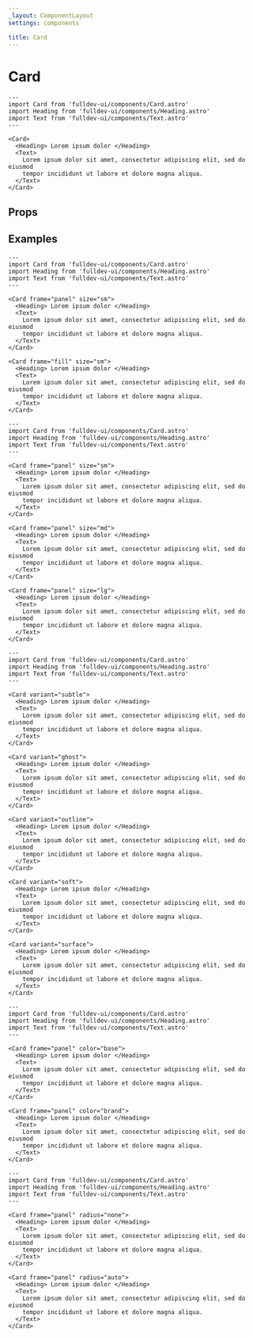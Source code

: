```yaml
---
_layout: ComponentLayout
settings: components

title: Card
---
```


# Card


```astro live
---
import Card from 'fulldev-ui/components/Card.astro'
import Heading from 'fulldev-ui/components/Heading.astro'
import Text from 'fulldev-ui/components/Text.astro'
---

<Card>
  <Heading> Lorem ipsum dolor </Heading>
  <Text>
    Lorem ipsum dolor sit amet, consectetur adipiscing elit, sed do eiusmod
    tempor incididunt ut labore et dolore magna aliqua.
  </Text>
</Card>
```

## Props

<PropsTable />

## Examples

```astro live
---
import Card from 'fulldev-ui/components/Card.astro'
import Heading from 'fulldev-ui/components/Heading.astro'
import Text from 'fulldev-ui/components/Text.astro'
---

<Card frame="panel" size="sm">
  <Heading> Lorem ipsum dolor </Heading>
  <Text>
    Lorem ipsum dolor sit amet, consectetur adipiscing elit, sed do eiusmod
    tempor incididunt ut labore et dolore magna aliqua.
  </Text>
</Card>

<Card frame="fill" size="sm">
  <Heading> Lorem ipsum dolor </Heading>
  <Text>
    Lorem ipsum dolor sit amet, consectetur adipiscing elit, sed do eiusmod
    tempor incididunt ut labore et dolore magna aliqua.
  </Text>
</Card>
```

```astro live
---
import Card from 'fulldev-ui/components/Card.astro'
import Heading from 'fulldev-ui/components/Heading.astro'
import Text from 'fulldev-ui/components/Text.astro'
---

<Card frame="panel" size="sm">
  <Heading> Lorem ipsum dolor </Heading>
  <Text>
    Lorem ipsum dolor sit amet, consectetur adipiscing elit, sed do eiusmod
    tempor incididunt ut labore et dolore magna aliqua.
  </Text>
</Card>

<Card frame="panel" size="md">
  <Heading> Lorem ipsum dolor </Heading>
  <Text>
    Lorem ipsum dolor sit amet, consectetur adipiscing elit, sed do eiusmod
    tempor incididunt ut labore et dolore magna aliqua.
  </Text>
</Card>

<Card frame="panel" size="lg">
  <Heading> Lorem ipsum dolor </Heading>
  <Text>
    Lorem ipsum dolor sit amet, consectetur adipiscing elit, sed do eiusmod
    tempor incididunt ut labore et dolore magna aliqua.
  </Text>
</Card>
```

```astro live
---
import Card from 'fulldev-ui/components/Card.astro'
import Heading from 'fulldev-ui/components/Heading.astro'
import Text from 'fulldev-ui/components/Text.astro'
---

<Card variant="subtle">
  <Heading> Lorem ipsum dolor </Heading>
  <Text>
    Lorem ipsum dolor sit amet, consectetur adipiscing elit, sed do eiusmod
    tempor incididunt ut labore et dolore magna aliqua.
  </Text>
</Card>

<Card variant="ghost">
  <Heading> Lorem ipsum dolor </Heading>
  <Text>
    Lorem ipsum dolor sit amet, consectetur adipiscing elit, sed do eiusmod
    tempor incididunt ut labore et dolore magna aliqua.
  </Text>
</Card>

<Card variant="outline">
  <Heading> Lorem ipsum dolor </Heading>
  <Text>
    Lorem ipsum dolor sit amet, consectetur adipiscing elit, sed do eiusmod
    tempor incididunt ut labore et dolore magna aliqua.
  </Text>
</Card>

<Card variant="soft">
  <Heading> Lorem ipsum dolor </Heading>
  <Text>
    Lorem ipsum dolor sit amet, consectetur adipiscing elit, sed do eiusmod
    tempor incididunt ut labore et dolore magna aliqua.
  </Text>
</Card>

<Card variant="surface">
  <Heading> Lorem ipsum dolor </Heading>
  <Text>
    Lorem ipsum dolor sit amet, consectetur adipiscing elit, sed do eiusmod
    tempor incididunt ut labore et dolore magna aliqua.
  </Text>
</Card>
```

```astro live
---
import Card from 'fulldev-ui/components/Card.astro'
import Heading from 'fulldev-ui/components/Heading.astro'
import Text from 'fulldev-ui/components/Text.astro'
---

<Card frame="panel" color="base">
  <Heading> Lorem ipsum dolor </Heading>
  <Text>
    Lorem ipsum dolor sit amet, consectetur adipiscing elit, sed do eiusmod
    tempor incididunt ut labore et dolore magna aliqua.
  </Text>
</Card>

<Card frame="panel" color="brand">
  <Heading> Lorem ipsum dolor </Heading>
  <Text>
    Lorem ipsum dolor sit amet, consectetur adipiscing elit, sed do eiusmod
    tempor incididunt ut labore et dolore magna aliqua.
  </Text>
</Card>
```

```astro live
---
import Card from 'fulldev-ui/components/Card.astro'
import Heading from 'fulldev-ui/components/Heading.astro'
import Text from 'fulldev-ui/components/Text.astro'
---

<Card frame="panel" radius="none">
  <Heading> Lorem ipsum dolor </Heading>
  <Text>
    Lorem ipsum dolor sit amet, consectetur adipiscing elit, sed do eiusmod
    tempor incididunt ut labore et dolore magna aliqua.
  </Text>
</Card>

<Card frame="panel" radius="auto">
  <Heading> Lorem ipsum dolor </Heading>
  <Text>
    Lorem ipsum dolor sit amet, consectetur adipiscing elit, sed do eiusmod
    tempor incididunt ut labore et dolore magna aliqua.
  </Text>
</Card>
```
